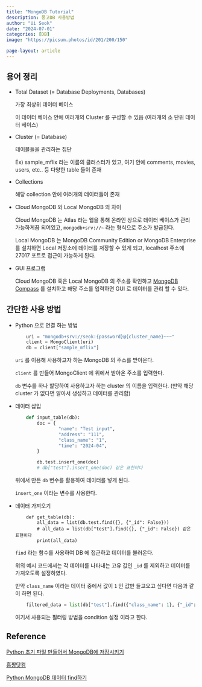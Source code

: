 ```yaml
---
title: "MongoDB Tutorial"
description: 몽고DB 사용방법
author: "Ui Seok"
date: "2024-07-01"
categories: [DB]
image: "https://picsum.photos/id/201/200/150"

page-layout: article
---
```


## 용어 정리

- Total Dataset (= Database Deployments, Databases)

    가장 최상위 데이터 베이스

    이 데이터 베이스 안에 여러개의 Cluster 를 구성할 수 있음 (여러개의 소 단위 데이터 베이스)

- Cluster (= Database)

    테이블들을 관리하는 집단

    Ex) sample_mflix 라는 이름의 클러스터가 있고, 여기 안에 comments, movies, users, etc.. 등 다양한 table 들이 존재

- Collections

    해당 collection 안에 여러개의 데이터들이 존재

- Cloud MongoDB 와 Local MongoDB 의 차이

    Cloud MongoDB 는 Atlas 라는 웹을 통해 온라인 상으로 데이터 베이스가 관리 가능하게끔 되어있고, `mongodb+srv://~` 라는 형식으로 주소가 발급된다. 

    Local MongoDB 는 MongoDB Community Edition or MongoDB Enterprise 를 설치하면 Local 저장소에 데이터를 저장할 수 있게 되고, localhost 주소에 27017 포트로 접근이 가능하게 된다.

- GUI 프로그램

    Cloud MongoDB 혹은 Local MongoDB 의 주소를 확인하고 [MongoDB Compass](https://www.mongodb.com/try/download/compass) 를 설치하고 해당 주소를 입력하면 GUI 로 데이터를 관리 할 수 있다.

## 간단한 사용 방법

- Python 으로 연결 하는 방법

    ``` python
        uri = "mongodb+srv://seok:{password}@{cluster_name}~~~"
        client = MongoClient(uri)
        db = client["sample_mflix"]

    ```
    
    `uri` 를 이용해 사용하고자 하는 MongoDB 의 주소를 받아온다.

    `client` 를 만들어 MongoClient 에 위에서 받아온 주소를 입력한다.

    `db` 변수를 하나 할당하여 사용하고자 하는 cluster 의 이름을 입력한다. (만약 해당 cluster 가 없다면 알아서 생성하고 데이터를 관리함)

- 데이터 삽입

    ``` python
        def input_table(db):
            doc = {
                    "name": "Test input",
                    "address": "111",
                    "class_name": "1",
                    "time": "2024-04",
            }
		
		    db.test.insert_one(doc)
		    # db["test"].insert_one(doc) 같은 표현이다

    ```

    위에서 만든 `db` 변수를 활용하여 데이터를 넣게 된다.

    `insert_one` 이라는 변수를 사용한다.

- 데이터 가져오기

    ``` pyhton
        def get_table(db):
            all_data = list(db.test.find({}, {"_id": False}))
            # all_data = list(db["test"].find({}, {"_id": False}) 같은 표현이다
            print(all_data)

    ```

    `find` 라는 함수를 사용하여 DB 에 접근하고 데이터를 불러온다.

    위의 예시 코드에서는 각 데이터를 나타내는 고유 값인 `_id` 를 제외하고 데이터를 가져오도록 설정하였다.

    만약 `class_name` 이라는 데이터 중에서 값이 `1` 인 값만 들고오고 싶다면 다음과 같이 하면 된다.

    ``` python
        filtered_data = list(db["test"].find({"class_name": 1}, {"_id": False}))

    ```

    여기서 사용되는 필터링 방법을 condition 설정 이라고 한다.

## Reference

[Python 초기 파일 만들어서 MongoDB에 저장시키기](https://velog.io/@twinsjbu/Python-초기-파일-만들어서-MongoDB에-insert시키기)

[홈짱닷컴](https://homzzang.com/b/py-55)

[Python MongoDB 데이터 find하기](https://velog.io/@twinsjbu/Python-MongoDB-데이터-find하기)